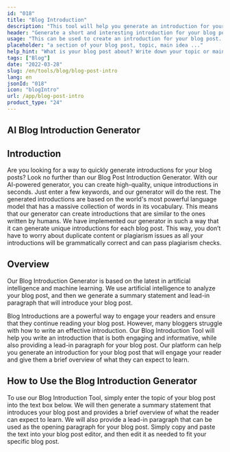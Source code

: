 ```yaml
---
id: "018"
title: "Blog Introduction"
description: "This tool will help you generate an introduction for your blog. The introduction is the most important part of your blog, as it will be the first thing that your readers see. It should be catchy and attention-grabbing, so that your readers will want to read more."
header: "Generate a short and interesting introduction for your blog post."
usage: "This can be used to create an introduction for your blog post. It is important to keep the introduction short, and to the point. You want to make sure that you include your main keywords so that your post will be more likely to show up in search engines."
placeholder: "a section of your blog post, topic, main idea ..."
help_hint: "What is your blog post about? Write down your topic or main idea, and we'll help you create an introduction for your blog post."
tags: ["Blog"]
date: "2022-03-28"
slug: /en/tools/blog/blog-post-intro
lang: en
jsonId: "018"
icon: "blogIntro"
url: /app/blog-post-intro
product_type: "24"
---
```


## AI Blog Introduction Generator

## Introduction

Are you looking for a way to quickly generate introductions for your blog posts? Look no further than our Blog Post Introduction Generator. With our AI-powered generator, you can create high-quality, unique introductions in seconds. Just enter a few keywords, and our generator will do the rest. The generated introductions are based on the world's most powerful language model that has a massive collection of words in its vocabulary. This means that our generator can create introductions that are similar to the ones written by humans. We have implemented our generator in such a way that it can generate unique introductions for each blog post. This way, you don’t have to worry about duplicate content or plagiarism issues as all your introductions will be grammatically correct and can pass plagiarism checks.

## Overview

Our Blog Introduction Generator is based on the latest in artificial intelligence and machine learning. We use artificial intelligence to analyze your blog post, and then we generate a summary statement and lead-in paragraph that will introduce your blog post.

Blog Introductions are a powerful way to engage your readers and ensure that they continue reading your blog post. However, many bloggers struggle with how to write an effective introduction. Our Blog Introduction Tool will help you write an introduction that is both engaging and informative, while also providing a lead-in paragraph for your blog post. Our platform can help you generate an introduction for your blog post that will engage your reader and give them a brief overview of what they can expect to learn.

## How to Use the Blog Introduction Generator

To use our Blog Introduction Tool, simply enter the topic of your blog post into the text box below. We will then generate a summary statement that introduces your blog post and provides a brief overview of what the reader can expect to learn. We will also provide a lead-in paragraph that can be used as the opening paragraph for your blog post. Simply copy and paste the text into your blog post editor, and then edit it as needed to fit your specific blog post.
